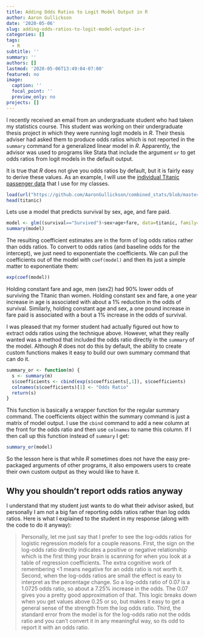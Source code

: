 ```yaml
---
title: Adding Odds Ratios to Logit Model Output in R
author: Aaron Gullickson
date: '2020-05-06'
slug: adding-odds-ratios-to-logit-model-output-in-r
categories: []
tags:
  - R
subtitle: ''
summary: ''
authors: []
lastmod: '2020-05-06T13:49:04-07:00'
featured: no
image:
  caption: ''
  focal_point: ''
  preview_only: no
projects: []
---
```


I recently received an email from an undergraduate student who had taken my statistics course. This student was working on their undergraduate thesis project in which they were running logit models in *R*. Their thesis adviser had asked them to produce odds ratios which is not reported in the `summary` command for a generalized linear model in *R*. Apparently, the advisor was used to programs like Stata that include the argument `or` to get odds ratios from logit models in the default output.

It is true that *R* does not give you odds ratios by default, but it is fairly easy to derive these values. As an example, I will use the [individual Titanic passenger data](https://github.com/AaronGullickson/combined_stats/tree/master/example_datasets/titanic) that I use for my classes.

```r
load(url("https://github.com/AaronGullickson/combined_stats/blob/master/example_datasets/titanic/titanic.RData?raw=true"))
head(titanic)
```

Lets use a model that predicts survival by sex, age, and fare paid.

```r
model <- glm((survival=="Survived")~sex+age+fare, data=titanic, family=binomial)
summary(model)
```

The resulting coefficient estimates are in the form of log odds ratios rather than odds ratios. To convert to odds ratios (and baseline odds for the intercept), we just need to exponentiate the coefficients. We can pull the coefficients out of the model with `coef(model)` and then its just a simple matter to exponentiate them:

```r
exp(coef(model))
```

Holding constant fare and age, men (sex2) had 90% lower odds of surviving the Titanic than women. Holding constant sex and fare, a one year increase in age is associated with about a 1% reduction in the odds of survival. Similarly, holding constant age and sex, a one pound increase in fare paid is associated with a bout a 1% increase in the odds of survival.

I was pleased that my former student had actually figured out how to extract odds ratios using the technique above. However, what they really wanted was a method that included the odds ratio directly in the `summary` of the model. Although *R* does not do this by default, the ability to create custom functions makes it easy to build our own summary command that can do it. 

```r
summary_or <- function(m) {
  s <- summary(m)
  s$coefficients <- cbind(exp(s$coefficients[,1]), s$coefficients)
  colnames(s$coefficients)[1] <- "Odds Ratio"
  return(s)
}
```

This function is basically a wrapper function for the regular summary command. The coefficients object within the summary command is just a matrix of model output. I use the `cbind` command to add a new column at the front for the odds ratio and then use `colnames` to name this column. If I then call up this function instead of `summary` I get:

```r
summary_or(model)
```

So the lesson here is that while *R* sometimes does not have the easy pre-packaged arguments of other programs, it also empowers users to create their own custom output as they would like to have it. 

## Why you shouldn't report odds ratios anyway

I understand that my student just wants to do what their advisor asked, but personally I am not a big fan of reporting odds ratios rather than log odds ratios. Here is what I explained to the student in my response (along with the code to do it anyway):

> Personally, let me just say that I prefer to see the log-odds ratios for logistic regression models for a couple reasons. First, the sign on the log-odds ratio directly indicates a positive or negative relationship which is the first thing your brain is scanning for when you look at a table of regression coefficients. The extra cognitive work of remembering <1 means negative for an odds ratio is not worth it. Second, when the log-odds ratios are small the effect is easy to interpret as the percentage change. So a log-odds ratio of 0.07 is a 1.0725 odds ratio, so about a 7.25% increase in the odds. The 0.07 gives you a pretty good approximation of that. This logic breaks down when you get values above 0.25 or so, but makes it easy to get a general sense of the strength from the log odds ratio. Third, the standard error from the model is for the log-odds ratio not the odds ratio and you can’t convert it in any meaningful way, so its odd to report it with an odds ratio.
